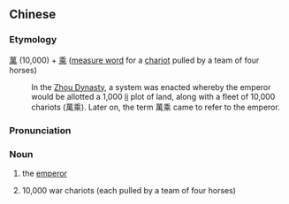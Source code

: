 {{also|万乗|万乘}}
==Chinese==
{{zh-forms|s=万乘}}

===Etymology===
[[萬]] (10,000) + [[乘]] ([[measure word]] for a [[chariot]] pulled by a team of four horses)
: In the [[w:Zhou Dynasty|Zhou Dynasty]], a system was enacted whereby the emperor would be allotted a 1,000 [[w:li (unit)|li]] plot of land, along with a fleet of 10,000 chariots (萬乘). Later on, the term 萬乘 came to refer to the emperor.

===Pronunciation===
{{zh-pron
|m=wànshèng
|cat=n
}}

===Noun===
{{zh-noun}}

# {{lb|zh|archaic}} the [[emperor]]
# {{lb|zh|archaic}} 10,000 war chariots (each pulled by a team of four horses)